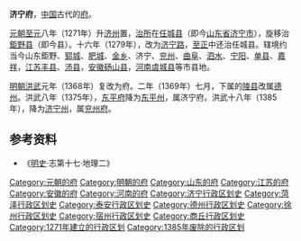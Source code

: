 '''济宁府'''，[[中国|中国]]古代的[[府_(行政区划)|府]]。

[[元朝|元朝]][[至元_(忽必烈)|至元]]八年（1271年）升[[济州_(后周)|济州]]置，[[治所|治所]]在[[任城县|任城县]]（即今[[山东省|山东省]][[济宁市|济宁市]]），旋移治[[鉅野县|鉅野县]]（即今县）。十六年（1279年），改为[[济宁路|济宁路]]，[[至正|至正]]中还治任城县。辖境约当今山东鉅野、[[郓城县|郓城]]、[[肥城市|肥城]]、[[金乡县|金乡]]、济宁、[[兖州市|兖州]]、[[曲阜市|曲阜]]、[[泗水县|泗水]]、[[宁阳县|宁阳]]、[[单县|单县]]、[[嘉祥县|嘉祥]]，[[江苏省|江苏]][[丰县|丰县]]、[[沛县|沛县]]，[[安徽省|安徽]][[砀山县|砀山县]]，[[河南省|河南]][[虞城县|虞城县]]等市县地。

[[明朝|明朝]][[洪武|洪武]]元年（1368年）复改为府。二年（1369年）七月，下属的[[陵县|陵县]]改属[[德州_(隋朝)|德州]]。洪武八年（1375年），[[东平府_(北宋)|东平府]]降为[[东平州|东平州]]，属济宁府。洪武十八年（1385年），降为[[济宁州|济宁州]]，属[[兖州府|兖州府]]。

== 参考资料 ==
*《[[明史|明史]]·志第十七·地理二》

{{中国古代行政区划小作品}}
{{DEFAULTSORT:J}}
[[Category:元朝的府|Category:元朝的府]] 
[[Category:明朝的府|Category:明朝的府]] 
[[Category:山东的府|Category:山东的府]]
[[Category:江苏的府|Category:江苏的府]]
[[Category:安徽的府|Category:安徽的府]]
[[Category:河南的府|Category:河南的府]]
[[Category:济宁行政区划史|Category:济宁行政区划史]]
[[Category:菏泽行政区划史|Category:菏泽行政区划史]]
[[Category:泰安行政区划史|Category:泰安行政区划史]]
[[Category:德州行政区划史|Category:德州行政区划史]]
[[Category:徐州行政区划史|Category:徐州行政区划史]]
[[Category:宿州行政区划史|Category:宿州行政区划史]]
[[Category:商丘行政区划史|Category:商丘行政区划史]]
[[Category:1271年建立的行政区划|Category:1271年建立的行政区划]] 
[[Category:1385年废除的行政区划|Category:1385年废除的行政区划]]